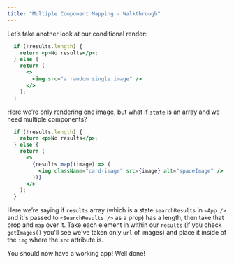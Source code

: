 ```yaml
---
title: "Multiple Component Mapping - Walkthrough"
---
```


Let’s take another look at our conditional render: 

```jsx
  if (!results.length) {
    return <p>No results</p>;
  } else {
    return (
      <>
        <img src="a random single image" />
      </>
    );
  }
```
Here we’re only rendering one image, but what if `state` is an array and we need multiple components?

```jsx
  if (!results.length) {
    return <p>No results</p>;
  } else {
    return (
      <>
        {results.map((image) => (
          <img className="card-image" src={image} alt="spaceImage" />
        ))}
      </>
    );
  }
```

Here we’re saying if `results` array (which is a state `searchResults` in `<App />` and it's passed to `<SearchResults />` as a prop) has a length, then take that prop and `map` over it. Take each element in within our `results` (if you check `getImages()` you'll see we've taken only `url` of images) and place it inside of the `img` where the `src` attribute is.

You should now have a working app! Well done!